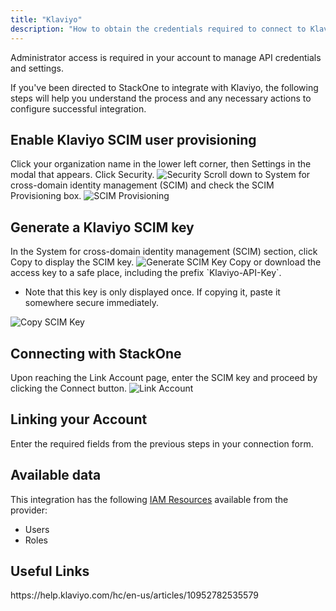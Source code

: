 ```yaml
---
title: "Klaviyo"
description: "How to obtain the credentials required to connect to Klaviyo."
---
```



<Note>
  Administrator access is required in your account to manage API credentials and settings.
</Note>

If you've been directed to StackOne to integrate with Klaviyo, the following steps will help you understand the process and any necessary actions to configure successful integration.

## Enable Klaviyo SCIM user provisioning

<Steps>
  <Step title="Open Settings">
    Click your organization name in the lower left corner, then Settings in the modal that appears.
  </Step>

  <Step title="Navigate to Security">
    Click Security.
    <Frame>
      <img className='rounded-md' style={{ margin: '0 auto', border: '1px solid #efefef' }} alt="Security" src="/images/klaviyo/image2.png" />
    </Frame>
  </Step>

  <Step title="Enable SCIM Provisioning">
    Scroll down to System for cross-domain identity management (SCIM) and check the SCIM Provisioning box.
    <Frame>
      <img className='rounded-md' style={{ margin: '0 auto', border: '1px solid #efefef' }} alt="SCIM Provisioning" src="/images/klaviyo/image3.png" />
    </Frame>
  </Step>
</Steps>

## Generate a Klaviyo SCIM key

<Steps>
  <Step title="Generate SCIM Key">
    In the System for cross-domain identity management (SCIM) section, click Copy to display the SCIM key.
    <Frame>
      <img className='rounded-md' style={{ margin: '0 auto', border: '1px solid #efefef' }} alt="Generate SCIM Key" src="/images/klaviyo/image3.png" />
    </Frame>
  </Step>

  <Step title="Copy SCIM Key">
    Copy or download the access key to a safe place, including the prefix `Klaviyo-API-Key`.
    <ul>
      <li>Note that this key is only displayed once. If copying it, paste it somewhere secure immediately.</li>
    </ul>
    <Frame>
      <img className='rounded-md' style={{ margin: '0 auto', border: '1px solid #efefef' }} alt="Copy SCIM Key" src="/images/klaviyo/image4.png" />
    </Frame>
  </Step>
</Steps>

## Connecting with StackOne

<Steps>
  <Step title="Enter SCIM Key">
    Upon reaching the Link Account page, enter the SCIM key and proceed by clicking the Connect button.
    <Frame>
      <img className='rounded-md' style={{ margin: '0 auto', border: '1px solid #efefef' }} alt="Link Account" src="/images/klaviyo/image5.png" />
    </Frame>
  </Step>
</Steps>


## Linking your Account

Enter the required fields from the previous steps in your connection form.

<IntegrationFooter />


## Available data

This integration has the following [IAM Resources](https://docs.stackone.com/reference/iam_list_users) available from the provider:
<ul>
 <li>Users</li>
 <li>Roles</li>
</ul>


## Useful Links
<Card title="SCIM User Provisioning" icon="link" href="https://help.klaviyo.com/hc/en-us/articles/10952782535579">
    https://help.klaviyo.com/hc/en-us/articles/10952782535579
</Card>


